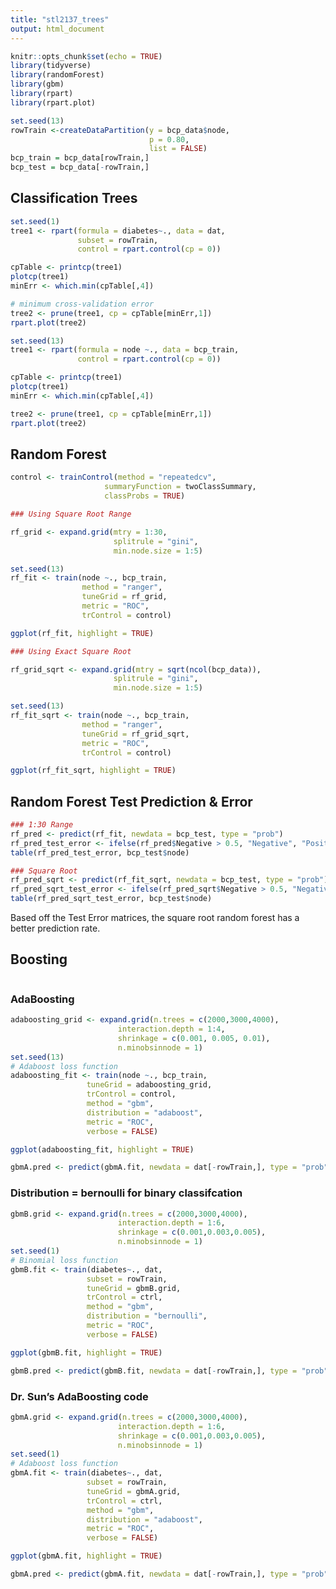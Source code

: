 ```yaml
---
title: "stl2137_trees"
output: html_document
---
```


```r
knitr::opts_chunk$set(echo = TRUE)
library(tidyverse)
library(randomForest)
library(gbm)
library(rpart)
library(rpart.plot)
```

```r
set.seed(13)
rowTrain <-createDataPartition(y = bcp_data$node,
                               p = 0.80,
                               list = FALSE)
bcp_train = bcp_data[rowTrain,]
bcp_test = bcp_data[-rowTrain,]
```

## Classification Trees

```r
set.seed(1)
tree1 <- rpart(formula = diabetes~., data = dat,
               subset = rowTrain, 
               control = rpart.control(cp = 0))

cpTable <- printcp(tree1)
plotcp(tree1)
minErr <- which.min(cpTable[,4])

# minimum cross-validation error
tree2 <- prune(tree1, cp = cpTable[minErr,1])
rpart.plot(tree2)

set.seed(13)
tree1 <- rpart(formula = node ~., data = bcp_train,
               control = rpart.control(cp = 0))

cpTable <- printcp(tree1)
plotcp(tree1)
minErr <- which.min(cpTable[,4])

tree2 <- prune(tree1, cp = cpTable[minErr,1])
rpart.plot(tree2)
```

## Random Forest

```r
control <- trainControl(method = "repeatedcv",
                     summaryFunction = twoClassSummary,
                     classProbs = TRUE)

### Using Square Root Range

rf_grid <- expand.grid(mtry = 1:30,
                       splitrule = "gini",
                       min.node.size = 1:5)

set.seed(13)
rf_fit <- train(node ~., bcp_train,
                method = "ranger",
                tuneGrid = rf_grid,
                metric = "ROC",
                trControl = control)

ggplot(rf_fit, highlight = TRUE)

### Using Exact Square Root 

rf_grid_sqrt <- expand.grid(mtry = sqrt(ncol(bcp_data)),
                       splitrule = "gini",
                       min.node.size = 1:5)

set.seed(13)
rf_fit_sqrt <- train(node ~., bcp_train,
                method = "ranger",
                tuneGrid = rf_grid_sqrt,
                metric = "ROC",
                trControl = control)

ggplot(rf_fit_sqrt, highlight = TRUE)
```

## Random Forest Test Prediction & Error 

```r
### 1:30 Range
rf_pred <- predict(rf_fit, newdata = bcp_test, type = "prob")
rf_pred_test_error <- ifelse(rf_pred$Negative > 0.5, "Negative", "Positive")
table(rf_pred_test_error, bcp_test$node)

### Square Root 
rf_pred_sqrt <- predict(rf_fit_sqrt, newdata = bcp_test, type = "prob")
rf_pred_sqrt_test_error <- ifelse(rf_pred_sqrt$Negative > 0.5, "Negative", "Positive")
table(rf_pred_sqrt_test_error, bcp_test$node)
```

Based off the Test Error matrices, the square root random forest has a better prediction rate. 

## Boosting 

```r

```


### AdaBoosting
```r
adaboosting_grid <- expand.grid(n.trees = c(2000,3000,4000),
                        interaction.depth = 1:4,
                        shrinkage = c(0.001, 0.005, 0.01),
                        n.minobsinnode = 1)
set.seed(13)
# Adaboost loss function
adaboosting_fit <- train(node ~., bcp_train, 
                 tuneGrid = adaboosting_grid,
                 trControl = control,
                 method = "gbm",
                 distribution = "adaboost",
                 metric = "ROC",
                 verbose = FALSE)

ggplot(adaboosting_fit, highlight = TRUE)

gbmA.pred <- predict(gbmA.fit, newdata = dat[-rowTrain,], type = "prob")
```


### Distribution = bernoulli for binary classifcation
```r
gbmB.grid <- expand.grid(n.trees = c(2000,3000,4000),
                        interaction.depth = 1:6,
                        shrinkage = c(0.001,0.003,0.005),
                        n.minobsinnode = 1)
set.seed(1)
# Binomial loss function
gbmB.fit <- train(diabetes~., dat, 
                 subset = rowTrain, 
                 tuneGrid = gbmB.grid,
                 trControl = ctrl,
                 method = "gbm",
                 distribution = "bernoulli",
                 metric = "ROC",
                 verbose = FALSE)

ggplot(gbmB.fit, highlight = TRUE)

gbmB.pred <- predict(gbmB.fit, newdata = dat[-rowTrain,], type = "prob")[,1]
```

### Dr. Sun's AdaBoosting code
```r
gbmA.grid <- expand.grid(n.trees = c(2000,3000,4000),
                        interaction.depth = 1:6,
                        shrinkage = c(0.001,0.003,0.005),
                        n.minobsinnode = 1)
set.seed(1)
# Adaboost loss function
gbmA.fit <- train(diabetes~., dat, 
                 subset = rowTrain, 
                 tuneGrid = gbmA.grid,
                 trControl = ctrl,
                 method = "gbm",
                 distribution = "adaboost",
                 metric = "ROC",
                 verbose = FALSE)

ggplot(gbmA.fit, highlight = TRUE)

gbmA.pred <- predict(gbmA.fit, newdata = dat[-rowTrain,], type = "prob")[,1]
```

